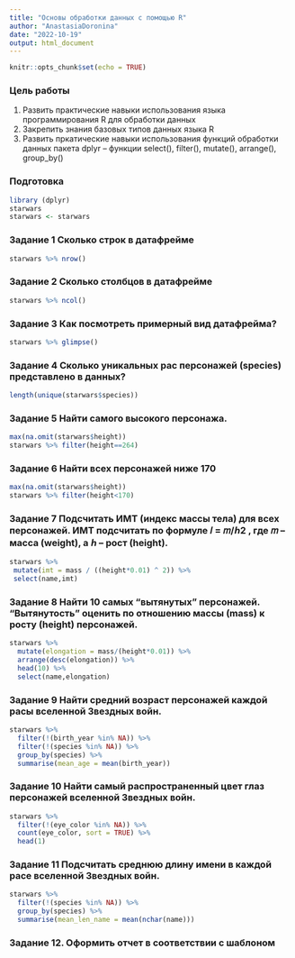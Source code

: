 ```yaml
---
title: "Основы обработки данных с помощью R"
author: "AnastasiaDoronina"
date: "2022-10-19"
output: html_document
---
```


```r
knitr::opts_chunk$set(echo = TRUE)
```

### Цель работы

1. Развить практические навыки использования языка программирования R для обработки данных
2. Закрепить знания базовых типов данных языка R
3. Развить пркатические навыки использования функций обработки данных пакета dplyr – функции
select(), filter(), mutate(), arrange(), group_by()

### Подготовка
```r
library (dplyr)
starwars
starwars <- starwars

```

### Задание 1 Сколько строк в датафрейме

```r
starwars %>% nrow()
```

### Задание 2 Сколько столбцов в датафрейме

```r
starwars %>% ncol()
```
### Задание 3 Как посмотреть примерный вид датафрейма?

```r
starwars %>% glimpse()
```
### Задание 4 Сколько уникальных рас персонажей (species) представлено в данных?
```r
length(unique(starwars$species))
```
### Задание 5 Найти самого высокого персонажа.
```r
max(na.omit(starwars$height))
starwars %>% filter(height==264)
```
### Задание 6 Найти всех персонажей ниже 170
```r
max(na.omit(starwars$height))
starwars %>% filter(height<170)
```
### Задание 7 Подсчитать ИМТ (индекс массы тела) для всех персонажей. ИМТ подсчитать по формуле 𝐼 = 𝑚/ℎ2 , где 𝑚 – масса (weight), а ℎ – рост (height).
```r
starwars %>%
 mutate(imt = mass / ((height*0.01) ^ 2)) %>%
 select(name,imt)
```
### Задание 8 Найти 10 самых “вытянутых” персонажей. “Вытянутость” оценить по отношению массы (mass) к росту (height) персонажей.
```r
starwars %>%
  mutate(elongation = mass/(height*0.01)) %>%
  arrange(desc(elongation)) %>%
  head(10) %>%
  select(name,elongation)
```
### Задание 9 Найти средний возраст персонажей каждой расы вселенной Звездных войн.
```r
starwars %>%
  filter(!(birth_year %in% NA)) %>% 
  filter(!(species %in% NA)) %>%
  group_by(species) %>%
  summarise(mean_age = mean(birth_year))
```
### Задание 10 Найти самый распространенный цвет глаз персонажей вселенной Звездных войн.
```r
starwars %>%
  filter(!(eye_color %in% NA)) %>%
  count(eye_color, sort = TRUE) %>%
  head(1)
```
### Задание 11 Подсчитать среднюю длину имени в каждой расе вселенной Звездных войн.
```r
starwars %>%
  filter(!(species %in% NA)) %>%
  group_by(species) %>%
  summarise(mean_len_name = mean(nchar(name)))
```
### Задание 12. Оформить отчет в соответствии с шаблоном
